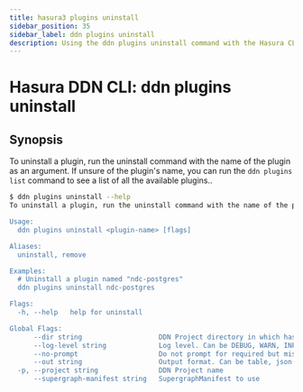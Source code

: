 ```yaml
---
title: hasura3 plugins uninstall
sidebar_position: 35
sidebar_label: ddn plugins uninstall
description: Using the ddn plugins uninstall command with the Hasura CLI
---
```


# Hasura DDN CLI: ddn plugins uninstall 

## Synopsis
To uninstall a plugin, run the uninstall command with the name of the plugin as an argument. If unsure of the plugin's name, you can run the `ddn plugins list` command to see a list of all the available plugins..

```bash
$ ddn plugins uninstall --help
To uninstall a plugin, run the uninstall command with the name of the plugin as an argument. If unsure of the plugin's name, you can run the `ddn plugins list` command to see a list of all the available plugins.

Usage:
  ddn plugins uninstall <plugin-name> [flags]

Aliases:
  uninstall, remove

Examples:
  # Uninstall a plugin named "ndc-postgres"
  ddn plugins uninstall ndc-postgres

Flags:
  -h, --help   help for uninstall

Global Flags:
      --dir string                   DDN Project directory in which hasura.yaml is present (default ".")
      --log-level string             Log level. Can be DEBUG, WARN, INFO, ERROR, or FATAL. (default "INFO")
      --no-prompt                    Do not prompt for required but missing flags
      --out string                   Output format. Can be table, json or yaml. (default "table")
  -p, --project string               DDN Project name
      --supergraph-manifest string   SupergraphManifest to use
```


